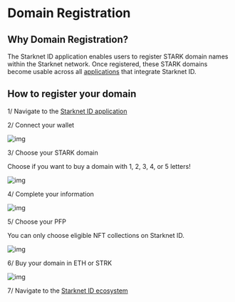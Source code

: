 # Domain Registration

## Why Domain Registration?

The Starknet ID application enables users to register STARK domain names within the Starknet network. Once registered, these STARK domains become usable across all [applications](/core/integrations) that integrate Starknet ID.

## How to register your domain

1/ Navigate to the [Starknet ID application](https://app.Starknet.id/)

2/ Connect your wallet

![img](public/illustrations/connect-wallet.webp)

3/ Choose your STARK domain

Choose if you want to buy a domain with 1, 2, 3, 4, or 5 letters!

![img](public/illustrations/choose-domain.webp)

4/ Complete your information

![img](public/illustrations/choose.webp)

5/ Choose your PFP

You can only choose eligible NFT collections on Starknet ID.

![img](public/illustrations/nft.webp)

6/ Buy your domain in ETH or STRK

![img](public/illustrations/buy.webp)

7/ Navigate to the [Starknet ID ecosystem](/core/integrations)